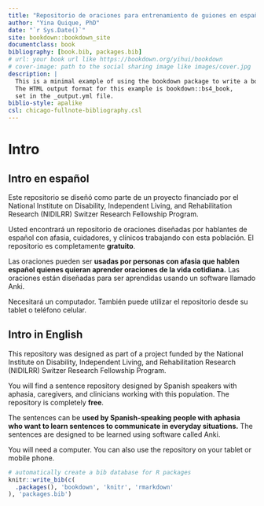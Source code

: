 ```yaml
--- 
title: "Repositorio de oraciones para entrenamiento de guiones en español"
author: "Yina Quique, PhD"
date: "`r Sys.Date()`"
site: bookdown::bookdown_site
documentclass: book
bibliography: [book.bib, packages.bib]
# url: your book url like https://bookdown.org/yihui/bookdown
# cover-image: path to the social sharing image like images/cover.jpg
description: |
  This is a minimal example of using the bookdown package to write a book.
  The HTML output format for this example is bookdown::bs4_book,
  set in the _output.yml file.
biblio-style: apalike
csl: chicago-fullnote-bibliography.csl
---
```


# Intro {-}

## Intro en **español** {-}

Este repositorio se diseñó como parte de un proyecto financiado por el National Institute on Disability, Independent Living, and Rehabilitation Research (NIDILRR) Switzer Research Fellowship Program.

Usted encontrará un repositorio de oraciones diseñadas por hablantes de español con afasia, cuidadores, y clínicos trabajando con esta población. El repositorio es completamente **gratuito**. 

Las oraciones pueden ser **usadas por personas con afasia que hablen español quienes quieran aprender oraciones de la vida cotidiana.** Las oraciones están diseñadas para ser aprendidas usando un software llamado Anki. 

Necesitará un computador. También puede utilizar el repositorio desde su tablet o teléfono celular. 


## Intro in **English** {-}

This repository was designed as part of a project funded by the National Institute on Disability, Independent Living, and Rehabilitation Research (NIDILRR) Switzer Research Fellowship Program.

You will find a sentence repository designed by Spanish speakers with aphasia, caregivers, and clinicians working with this population. The repository is completely **free**.

The sentences can be **used by Spanish-speaking people with aphasia who want to learn sentences to communicate in everyday situations.** The sentences are designed to be learned using software called Anki.

You will need a computer. You can also use the repository on your tablet or mobile phone.


```r
# automatically create a bib database for R packages
knitr::write_bib(c(
  .packages(), 'bookdown', 'knitr', 'rmarkdown'
), 'packages.bib')
```

